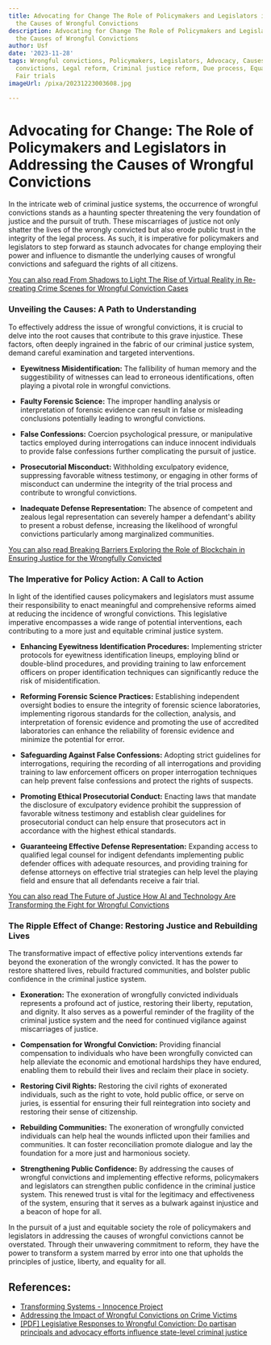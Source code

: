 ```yaml
---
title: Advocating for Change The Role of Policymakers and Legislators in Addressing
  the Causes of Wrongful Convictions
description: Advocating for Change The Role of Policymakers and Legislators in Addressing
  the Causes of Wrongful Convictions
author: Usf
date: '2023-11-28'
tags: Wrongful convictions, Policymakers, Legislators, Advocacy, Causes of wrongful
  convictions, Legal reform, Criminal justice reform, Due process, Equal justice,
  Fair trials
imageUrl: /pixa/20231223003608.jpg

---
```

# Advocating for Change: The Role of Policymakers and Legislators in Addressing the  Causes of Wrongful Convictions

In the intricate  web of criminal justice systems, the occurrence of wrongful convictions stands as  a  haunting specter threatening the very foundation of justice and the pursuit of truth. These miscarriages of justice  not only shatter the lives  of the wrongly convicted but also erode public trust in the integrity of the legal process. As such, it is imperative for policymakers and legislators to step forward as staunch advocates for change employing their power  and  influence to dismantle the underlying causes  of wrongful convictions and safeguard the rights of all citizens.

[You can also read  From Shadows to Light The  Rise of Virtual Reality in Re-creating Crime Scenes for Wrongful Conviction Cases](From%20Shadows%20to%20Light%20The%20Rise%20of%20Virtual%20Reality%20in%20Re-creating%20Crime%20Scenes%20for%20Wrongful%20Conviction%20Cases)


### Unveiling the Causes: A Path to Understanding

To effectively address the issue  of wrongful convictions, it is crucial to  delve into the root causes that contribute to this grave  injustice. These factors, often deeply ingrained in the fabric of our criminal justice system, demand careful examination and targeted interventions.

* **Eyewitness Misidentification:** The fallibility of human memory and the suggestibility of witnesses  can lead to erroneous identifications, often  playing a pivotal role in wrongful convictions.

* **Faulty Forensic Science:** The improper handling analysis or interpretation of forensic evidence can result in false or misleading conclusions potentially leading to wrongful  convictions.

* **False Confessions:** Coercion psychological pressure, or manipulative tactics employed during interrogations can induce innocent individuals to provide false  confessions further complicating  the pursuit of justice.

* **Prosecutorial Misconduct:** Withholding exculpatory evidence, suppressing favorable witness testimony, or engaging in  other forms of  misconduct can undermine the integrity of the trial process and contribute to wrongful convictions.

* **Inadequate Defense Representation:**  The  absence of competent and zealous legal representation can severely hamper a defendant's ability to present a robust defense, increasing the likelihood of wrongful convictions  particularly  among marginalized communities.

[You can  also read Breaking  Barriers Exploring the Role of Blockchain in Ensuring Justice for the Wrongfully Convicted](Breaking%20Barriers%20Exploring%20the%20Role%20of%20Blockchain%20in%20Ensuring%20Justice%20for%20the%20Wrongfully%20Convicted)


### The Imperative for  Policy Action: A Call to Action

In light of the identified causes policymakers and legislators must assume their  responsibility to enact meaningful and comprehensive reforms aimed at reducing the incidence  of wrongful  convictions. This legislative imperative  encompasses a  wide  range of potential  interventions, each contributing to a more just and equitable criminal justice  system.

* **Enhancing  Eyewitness Identification Procedures:** Implementing stricter protocols for eyewitness identification lineups,  employing blind or  double-blind procedures, and providing training  to law enforcement officers on  proper identification techniques can significantly  reduce  the risk of misidentification.

* **Reforming Forensic Science Practices:** Establishing independent oversight bodies to ensure the integrity of forensic science laboratories, implementing rigorous standards for the collection, analysis, and interpretation of  forensic  evidence and promoting the  use of accredited laboratories can  enhance  the reliability of forensic evidence and minimize the  potential for error.

* **Safeguarding Against False Confessions:** Adopting strict guidelines for  interrogations, requiring the  recording of  all interrogations and providing training to law enforcement officers on proper interrogation techniques can help prevent false confessions and protect the rights of  suspects.

* **Promoting Ethical Prosecutorial Conduct:**  Enacting laws that mandate  the disclosure of  exculpatory  evidence prohibit the suppression of favorable witness testimony and establish clear guidelines  for prosecutorial conduct can help ensure  that prosecutors act in accordance with the highest ethical standards.

* **Guaranteeing Effective Defense Representation:** Expanding  access to qualified  legal counsel for indigent defendants implementing public defender offices with adequate resources, and providing training for defense attorneys on effective trial strategies can help level the playing field and  ensure that all defendants receive a fair trial.

[You can also read The Future of Justice How AI and Technology Are Transforming the Fight for Wrongful Convictions](The%20Future%20of%20Justice%20How%20AI%20and%20Technology%20Are%20Transforming%20the%20Fight%20for%20Wrongful%20Convictions)


### The Ripple Effect of  Change: Restoring Justice  and Rebuilding Lives

The transformative impact of effective policy interventions extends far beyond the exoneration of the  wrongly convicted. It has the power to restore shattered lives,  rebuild fractured communities, and bolster public confidence in the criminal justice  system.

* **Exoneration:** The exoneration  of wrongfully convicted individuals represents a profound act of justice, restoring their liberty, reputation, and dignity. It also serves  as a powerful reminder of the fragility of the criminal justice system and the need for continued vigilance against  miscarriages of justice.

* **Compensation for Wrongful Conviction:** Providing financial compensation to individuals who have been wrongfully convicted can help alleviate  the  economic and emotional  hardships  they have  endured, enabling them to rebuild their lives  and  reclaim their place in society.

* **Restoring Civil Rights:** Restoring the civil rights of exonerated individuals, such as the right to vote, hold public office, or serve  on juries, is essential  for ensuring their full reintegration into society  and restoring their sense of citizenship.

* **Rebuilding Communities:** The exoneration  of wrongfully convicted individuals can help heal the wounds inflicted upon their families and communities. It can foster reconciliation promote dialogue and  lay the foundation for a more just and harmonious society.

* **Strengthening Public Confidence:** By addressing the causes of wrongful convictions and implementing effective reforms,  policymakers and legislators can strengthen public confidence in the criminal justice system.  This renewed trust is  vital for the legitimacy  and effectiveness of the  system, ensuring that it serves as a bulwark against injustice and a beacon of hope for all.

In the pursuit of a just and equitable society the role of policymakers and legislators in addressing  the causes of wrongful convictions cannot be overstated. Through their unwavering commitment to  reform, they have the power to transform a system marred  by error into one that upholds the principles of justice, liberty, and equality for  all.

## References:
- [Transforming Systems - Innocence Project](https://innocenceproject.org/transforming-systems/)
- [Addressing the Impact of Wrongful Convictions on Crime Victims](https://nij.ojp.gov/topics/articles/addressing-impact-wrongful-convictions-crime-victims)
- [[PDF] Legislative Responses to Wrongful Conviction: Do partisan principals and advocacy efforts influence state-level criminal justice](https://engagedscholarship.csuohio.edu/cgi/viewcontent.cgi?article=1002&context=clcas_facpub)
